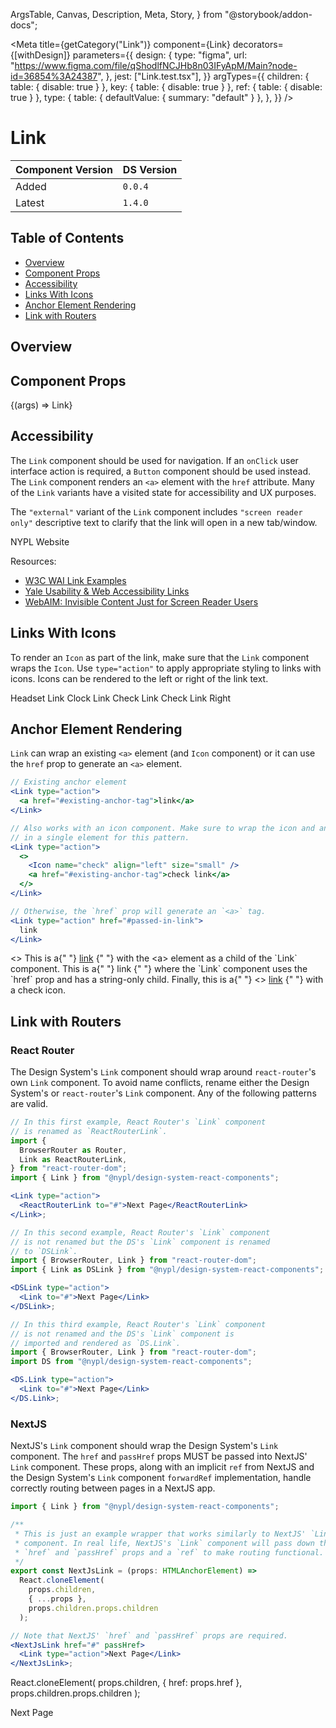   ArgsTable,
  Canvas,
  Description,
  Meta,
  Story,
} from "@storybook/addon-docs";


<Meta
  title={getCategory("Link")}
  component={Link}
  decorators={[withDesign]}
  parameters={{
    design: {
      type: "figma",
      url: "https://www.figma.com/file/qShodlfNCJHb8n03IFyApM/Main?node-id=36854%3A24387",
    },
    jest: ["Link.test.tsx"],
  }}
  argTypes={{
    children: { table: { disable: true } },
    key: { table: { disable: true } },
    ref: { table: { disable: true } },
    type: {
      table: { defaultValue: { summary: "default" } },
    },
  }}
/>

# Link

| Component Version | DS Version |
| ----------------- | ---------- |
| Added             | `0.0.4`    |
| Latest            | `1.4.0`    |

## Table of Contents

- [Overview](#overview)
- [Component Props](#component-props)
- [Accessibility](#accessibility)
- [Links With Icons](#links-with-icons)
- [Anchor Element Rendering](#anchor-element-rendering)
- [Link with Routers](#link-with-routers)

## Overview

<Description of={Link} />

## Component Props

<Canvas withToolbar>
  <Story
    name="Link with Controls"
    args={{
      className: "custom-class",
      href: "https://nypl.org",
      id: "nypl-link",
      type: "action",
    }}
  >
    {(args) => <Link {...args}>Link</Link>}
  </Story>
</Canvas>

<ArgsTable story="Link with Controls" />

## Accessibility

The `Link` component should be used for navigation. If an `onClick` user
interface action is required, a `Button` component should be used instead. The
`Link` component renders an `<a>` element with the `href` attribute. Many of the
`Link` variants have a visited state for accessibility and UX purposes.

The `"external"` variant of the `Link` component includes `"screen reader only"`
descriptive text to clarify that the link will open in a new tab/window.

<Canvas>
  <DSProvider>
    <Link type="external" href="https://nypl.org">
      NYPL Website
    </Link>
  </DSProvider>
</Canvas>

Resources:

- [W3C WAI Link Examples](https://www.w3.org/TR/wai-aria-practices-1.1/examples/link/link.html)
- [Yale Usability & Web Accessibility Links](https://usability.yale.edu/web-accessibility/articles/links)
- [WebAIM: Invisible Content Just for Screen Reader Users](https://webaim.org/techniques/css/invisiblecontent/)

## Links With Icons

To render an `Icon` as part of the link, make sure that the `Link` component
wraps the `Icon`. Use `type="action"` to apply appropriate styling to
links with icons. Icons can be rendered to the left or right of the link text.

<Canvas>
  <Story name="With Icons">
    <VStack spacing="xs" align="flex-start">
      <Link type="action" href="#passed-in-link">
        <Icon name="headset" align="left" size="small" />
        Headset Link
      </Link>
      <Link type="action" href="#passed-in-link">
        <Icon name="clock" align="left" size="small" />
        Clock Link
      </Link>
      <Link type="action" href="#passed-in-link">
        <Icon name="check" align="left" size="small" />
        Check Link
      </Link>
      <Link type="action" href="#passed-in-link-right">
        Check Link Right
        <Icon name="check" align="right" size="small" />
      </Link>
    </VStack>
  </Story>
</Canvas>

## Anchor Element Rendering

`Link` can wrap an existing `<a>` element (and `Icon` component) or it
can use the `href` prop to generate an `<a>` element.

```jsx
// Existing anchor element
<Link type="action">
  <a href="#existing-anchor-tag">link</a>
</Link>

// Also works with an icon component. Make sure to wrap the icon and anchor
// in a single element for this pattern.
<Link type="action">
  <>
    <Icon name="check" align="left" size="small" />
    <a href="#existing-anchor-tag">check link</a>
  </>
</Link>

// Otherwise, the `href` prop will generate an `<a>` tag.
<Link type="action" href="#passed-in-link">
  link
</Link>
```

<Canvas>
  <Story name="Anchor Element Rendering">
    <>
      This is a{" "}
      <Link type="action">
        <a href="#existing-anchor-tag">link</a>
      </Link>{" "}
      with the &lt;a&gt; element as a child of the `Link` component. This is a{" "}
      <Link type="action" href="#passed-in-link">
        link
      </Link>{" "}
      where the `Link` component uses the `href` prop and has a string-only
      child. Finally, this is a{" "}
      <Link type="action">
        <>
          <Icon name="check" align="left" size="small" />
          <a href="#existing-anchor-tag">link</a>
        </>
      </Link>{" "}
      with a check icon.
    </>
  </Story>
</Canvas>

## Link with Routers

### React Router

The Design System's `Link` component should wrap around `react-router`'s own
`Link` component. To avoid name conflicts, rename either the Design System's
or `react-router`'s `Link` component. Any of the following patterns are valid.

```jsx
// In this first example, React Router's `Link` component
// is renamed as `ReactRouterLink`.
import {
  BrowserRouter as Router,
  Link as ReactRouterLink,
} from "react-router-dom";
import { Link } from "@nypl/design-system-react-components";

<Link type="action">
  <ReactRouterLink to="#">Next Page</ReactRouterLink>
</Link>;

// In this second example, React Router's `Link` component
// is not renamed but the DS's `Link` component is renamed
// to `DSLink`.
import { BrowserRouter, Link } from "react-router-dom";
import { Link as DSLink } from "@nypl/design-system-react-components";

<DSLink type="action">
  <Link to="#">Next Page</Link>
</DSLink>;

// In this third example, React Router's `Link` component
// is not renamed and the DS's `Link` component is
// imported and rendered as `DS.Link`.
import { BrowserRouter, Link } from "react-router-dom";
import DS from "@nypl/design-system-react-components";

<DS.Link type="action">
  <Link to="#">Next Page</Link>
</DS.Link>;
```

### NextJS

NextJS's `Link` component should wrap the Design System's `Link` component.
The `href` and `passHref` props MUST be passed into NextJS' `Link` component.
These props, along with an implicit `ref` from NextJS and the Design System's
`Link` component `forwardRef` implementation, handle correctly routing between
pages in a NextJS app.

```jsx
import { Link } from "@nypl/design-system-react-components";

/**
 * This is just an example wrapper that works similarly to NextJS' `Link`
 * component. In real life, NextJS's `Link` component will pass down the
 * `href` and `passHref` props and a `ref` to make routing functional.
 */
export const NextJsLink = (props: HTMLAnchorElement) =>
  React.cloneElement(
    props.children,
    { ...props },
    props.children.props.children
  );

// Note that NextJS' `href` and `passHref` props are required.
<NextJsLink href="#" passHref>
  <Link type="action">Next Page</Link>
</NextJsLink>;
```

  React.cloneElement(
    props.children,
    { href: props.href },
    props.children.props.children
  );

<Canvas>
  <DSProvider>
    <NextJsLink href="#" passHref>
      <Link type="action">Next Page</Link>
    </NextJsLink>
  </DSProvider>
</Canvas>

